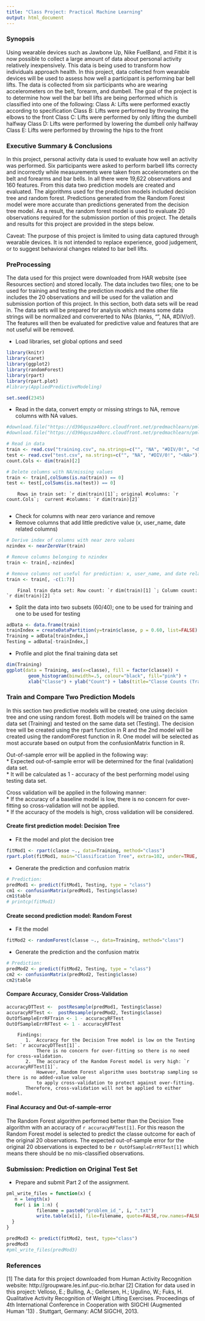 ```yaml
---
title: "Class Project: Practical Machine Learning"
output: html_document
---
```


### Synopsis
Using wearable devices such as Jawbone Up, Nike FuelBand, and Fitbit it is now possible to collect a large amount of data about personal activity relatively inexpensively. This data is being used to transform how individuals approach health. In this project, data collected from wearable devices will be used to assess how well a participant is performing bar bell lifts. The data is collected from six participants who are wearing accelerometers on the belt, forearm, and dumbell.   The goal of the project is to determine how well the bar bell lifts are being performed which is classified into one of the following: 
        Class A:  Lifts were performed exactly according to specification
        Class B:  Lifts were performed by throwing the elbows to the front
        Class C:  Lifts were performed by only lifting the dumbell halfway
        Class D:  Lifts were performed by lowering the dumbell only halfway
        Class E:  Lifts were performed by throwing the hips to the front

### Executive Summary & Conclusions 
In this project, personal activity data is used to evaluate how well an activity was performed.  Six participants were asked to perform barbell lifts correcty and incorrectly while measurements were taken from accelerometers on the belt and forearms and bar bells.  In all there were 19,622 observations and 160 features.  From this data two prediction models are created and evaluated.  The algorithms used for the prediction models included decision tree and random forest.  Predictions generated from the Random Forest model were more accurate than predictions generated from the decision tree model.  As a result, the random forest model is used to evaluate 20 observations required for the submission portion of this project.  The details and results for this project are provided in the steps below.  

Caveat:  The purpose of this project is limited to using data captured through wearable devices.  It is not intended to replace experience, good judgement, or to suggest behavioral changes related to bar bell lifts.     
        
### PreProcessing   
The data used for this project were downloaded from HAR website (see Resources section) and stored locally.  The data includes two files; one to be used for training and testing the prediction models and the other file includes the 20 observations and will be used for the valiation and submission portion of this project.  In this section, both data sets will be read in.   The data sets will be prepared for analysis which means some data strings will be normalized and convererted to NAs (blanks, "<NA>", NA, #DIV/o!).  The features will then be evaluated for predictive value and features that are not useful will be removed.     

* Load libraries, set global options and seed  
```r
library(knitr)
library(caret)
library(ggplot2)
library(randomForest)
library(rpart)
library(rpart.plot)
#library(AppliedPredictiveModeling)

set.seed(2345)
```
   
* Read in the data, convert empty or missing strings to NA, remove columns with NA values.   
```r
#download.file("https://d396qusza40orc.cloudfront.net/predmachlearn/pml-training.csv", "training.csv")
#download.file("https://d396qusza40orc.cloudfront.net/predmachlearn/pml-testing.csv", "test.csv")

# Read in data  
train <- read.csv("training.csv", na.strings=c("", "NA", "#DIV/0!", "<NA>"))  
test <- read.csv("test.csv", na.strings=c("", "NA", "#DIV/0!", "<NA>"))  
count.Cols <- dim(train)[2]   

# Delete columns with NA/missing values
train <- train[,colSums(is.na(train)) == 0]
test <- test[,colSums(is.na(test)) == 0]
```
        Rows in train set: `r dim(train)[1]`; original #columns: `r count.Cols`;  current #columns: `r dim(train)[2]`       
     
* Check for columns with near zero variance and remove    
* Remove columns that add little predictive value (x, user_name, date related columns)            
```r
# Derive index of columns with near zero values  
nzindex <- nearZeroVar(train)

# Remove columns belonging to nzindex
train <- train[,-nzindex]

# Remove columns not useful for prediction: x, user_name, and date related columns
train <- train[, -c(1:7)]
```
        Final train data set: Row count: `r dim(train)[1] `; Column count: `r dim(train)[2] ` 

* Split the data into two subsets (60/40); one to be used for training and one to be used for testing           
```r
adData <- data.frame(train)
trainIndex = createDataPartition(y=train$classe, p = 0.60, list=FALSE)
Training = adData[trainIndex,]
Testing = adData[-trainIndex,]
```

* Profile and plot the final training data set      
```r
dim(Training) 
ggplot(data = Training, aes(x=classe), fill = factor(classe)) + 
        geom_histogram(binwidth=.5, colour="black", fill="pink") +  
        xlab("Classe") + ylab("Count") + labs(title="Classe Counts (Training Data Set") 
```

### Train and Compare Two Prediction Models   
In this section two predictive models will be created; one using decision tree and one using random forest.  Both models will be trained on the same data set (Training) and tested on the same data set (Testing). The decision tree will be created using the rpart function in R and the 2nd model will be created using the randomForest function in R. One model will be selected as most accurate based on output from the confusionMatrix function in R.  

Out-of-sample error will be applied in the following way:   
     * Expected out-of-sample error will be determined for the final (validation) data set.   
     * It will be calculated as 1 - accuracy of the best performing model using testing data set.      
     
Cross validation will be applied in the following manner:         
     * If the accuracy of a baseline model is low, there is no concern for over-fitting so cross-validation will not be applied.    
     * If the accuracy of the models is high, cross validation will be considered.   

#### Create first prediction model: Decision Tree   
* Fit the model and plot the decision tree    
```r
fitMod1 <- rpart(classe ~., data=Training, method="class")
rpart.plot(fitMod1, main="Classification Tree", extra=102, under=TRUE, faclen=0)
```

* Generate the prediction and confusion matrix   
```r
# Prediction:
predMod1 <- predict(fitMod1, Testing, type = "class")
cm1 <- confusionMatrix(predMod1, Testing$classe)
cm1$table
# printcp(fitMod1)
```

#### Create second prediction model: Random Forest
* Fit the model      
```r
fitMod2 <- randomForest(classe ~., data=Training, method="class")
```

* Generate the prediction and the confusion matrix  
```r
# Prediction:
predMod2 <- predict(fitMod2, Testing, type = "class")
cm2 <- confusionMatrix(predMod2, Testing$classe)
cm2$table
```

#### Compare Accuracy, Consider Cross-Validation   
```r
accuracyDTTest <-  postResample(predMod1, Testing$classe)
accuracyRFTest <-  postResample(predMod2, Testing$classe)
OutOfSampleErrRFTrain <- 1 - accuracyRFTest  
OutOfSampleErrRFTest <- 1 - accuracyRFTest  
```
        Findings:
           1.  Accuracy for the Decision Tree model is low on the Testing Set: `r accuracyDTTest[1]`. 
               There is no concern for over-fitting so there is no need for cross-validation.  
           2.  The accuracy of the Random Forest model is very high: `r accuracyRFTest[1]`.  
               However, Random Forest algorithm uses bootstrap sampling so there is no added-value value 
               to apply cross-validation to protect against over-fitting.  
           Therefore, cross-validation will not be applied to either model.  

#### Final Accuracy and Out-of-sample-error
The Random Forest algorithm performed better than the Decision Tree algorithm with an accuracy of `r accuracyRFTest[1]`. For this reason the Random Forest model is selected to predict the classe outcome for each of the original 20 observations.  The expected out-of-sample error for the original 20 observations is expected to be `r OutOfSampleErrRFTest[1]` which means there should be no mis-classified observations.    

### Submission: Prediction on Original Test Set  
* Prepare and submit Part 2 of the assignment.         
```r
pml_write_files = function(x) {
   n = length(x)
   for( i in 1:n) {
           filename = paste0("problem_id_", i, ".txt")
           write.table(x[i], file=filename, quote=FALSE,row.names=FALSE,col.names=FALSE)
  }
}

predMod3 <- predict(fitMod2, test, type="class")
predMod3
#pml_write_files(predMod3)
```

### References 
[1] The data for this project downloaded from Human Activity Recognition website: 
                http://groupware.les.inf.puc-rio.br/har
[2] Citation for data used in this project:
       Velloso, E.; Bulling, A.; Gellersen, H.; Ugulino, W.; Fuks, H. Qualitative Activity 
       Recognition of Weight Lifting Exercises. Proceedings of 4th International Conference in
       Cooperation with SIGCHI (Augmented Human '13) . Stuttgart, Germany: ACM SIGCHI, 2013. 
